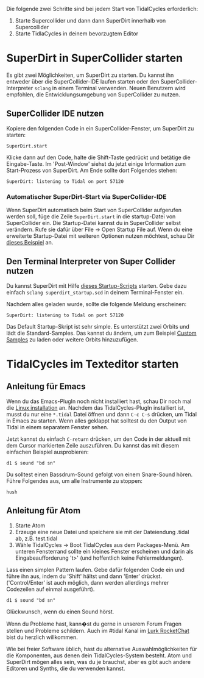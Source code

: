 <languages />


Die folgende zwei Schritte sind bei jedem Start von TidalCycles erforderlich:

# Starte Supercollider und dann dann SuperDirt innerhalb von Supercollider
# Starte TidlaCycles in deinem bevorzugtem Editor

= SuperDirt in SuperCollider starten =

Es gibt zwei Möglichkeiten, um SuperDirt zu starten.
Du kannst ihn entweder über die SuperCollider-IDE laufen starten oder den SuperCollider-Interpreter <code>sclang</code> in einem Terminal verwenden. Neuen Benutzern wird empfohlen, die Entwicklungsumgebung von SuperCollider zu nutzen.

== SuperCollider IDE nutzen ==

Kopiere den folgenden Code in ein SuperCollider-Fenster, um SuperDirt zu starten:

 SuperDirt.start

Klicke dann auf den Code, halte die Shift-Taste gedrückt und betätige die Eingabe-Taste. Im 'Post-Window' siehst du jetzt einige Information zum Start-Prozess von SuperDirt. Am Ende sollte dort Folgendes stehen:

 SuperDirt: listening to Tidal on port 57120

=== Automatischer SuperDirt-Start via SuperCollider-IDE ===

Wenn SuperDirt automatisch beim Start von SuperCollider aufgerufen werden soll, füge die Zeile <code>SuperDirt.start</code>  in die startup-Datei von SuperCollider ein.
Die Startup-Datei kannst du in SuperCollider selbst verändern. Rufe sie dafür über File -> Open Startup File auf.
Wenn du eine erweiterte Startup-Datei mit weiteren Optionen nutzen möchtest, schau Dir [https://github.com/musikinformatik/SuperDirt/blob/master/superdirt_startup.scd dieses Beispiel] an.

== Den Terminal Interpreter von Super Collider nutzen ==

Du kannst SuperDirt mit Hilfe [https://raw.githubusercontent.com/musikinformatik/SuperDirt/develop/superdirt_startup.scd dieses Startup-Scripts] starten. Gebe dazu einfach <code>sclang superdirt_startup.scd</code> in deinem Terminal-Fenster ein.

Nachdem alles geladen wurde, sollte die folgende Meldung erscheinen:

 SuperDirt: listening to Tidal on port 57120

Das Default Startup-Skript ist sehr simple.  Es unterstützt zwei Orbits und lädt die Standard-Samples. Das kannst du ändern, um zum Beispiel [[Custom Samples]] zu laden oder weitere Orbits hinzuzufügen.


= TidalCycles im Texteditor starten =

== Anleitung für Emacs ==

Wenn du das Emacs-PlugIn noch nicht installiert hast, schau Dir noch mal die  [[Linux installation]] an. Nachdem das TidalCycles-PlugIn installiert ist, musst du nur eine  <code>*.tidal</code> Datei öffnen und dann <code>C-c C-s</code> drücken, um Tidal in Emacs zu starten. 
Wenn alles geklappt hat solltest du den Output von Tidal in einem separatem Fenster sehen.

Jetzt kannst du einfach <code>C-return</code> drücken, um den Code in der aktuell mit dem Cursor markierten Zeile auszuführen. Du kannst das mit diesem einfachen Beispiel ausprobieren:

 d1 $ sound "bd sn"

Du solltest einen Bassdrum-Sound  gefolgt von einem Snare-Sound hören. 
Führe Folgendes aus, um alle Instrumente zu stoppen:

 hush

== Anleitung für Atom ==

# Starte Atom
# Erzeuge eine neue Datei und speichere sie mit der Dateiendung .tidal ab, z.B. test.tidal
# Wähle TidalCycles -> Boot TidalCycles aus dem Packages-Menü. Am unteren Fensterrand sollte ein kleines Fenster erscheinen und darin als Eingabeaufforderung 't>' (und hoffentlich keine Fehlermeldungen).

Lass einen simplen Pattern laufen. Gebe dafür folgenden Code ein und führe ihn aus, indem du 'Shift' hältst und dann 'Enter' drückst. ('Control/Enter' ist auch möglich, dann werden allerdings mehrer Codezeilen auf einmal ausgeführt).

 d1 $ sound "bd sn"

Glückwunsch, wenn du einen Sound hörst.

Wenn du Probleme hast, kann�st du gerne in unserem Forum  Fragen stellen und Probleme schildern. Auch im #tidal Kanal im [https://talk.lurk.org/channel/tidal Lurk RocketChat] bist du herzlich willkommen.

Wie bei freier Software üblich, hast du alternative Auswahlmöglichkeiten für die Komponenten, aus denen dein TidalCycles-System besteht. Atom und SuperDirt mögen alles sein, was du je brauchst, aber es gibt auch andere Editoren und Synths, die du verwenden kannst.